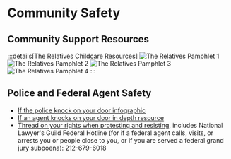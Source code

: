 # Community Safety

## Community Support Resources
:::details[The Relatives Childcare Resources]
![The Relatives Pamphlet 1](/childcare-resources/the-relatives-pamphlet-1.jpeg)
![The Relatives Pamphlet 2](/childcare-resources/the-relatives-pamphlet-2.jpeg)
![The Relatives Pamphlet 3](/childcare-resources/the-relatives-pamphlet-3.jpeg)
![The Relatives Pamphlet 4](/childcare-resources/the-relatives-pamphlet-4.jpeg)
:::

## Police and Federal Agent Safety
- [If the police knock on your door infographic](https://www.instagram.com/p/C3GGs3ip7X0/)
- [If an agent knocks on your door in depth resource](https://t.co/9esFat47Va)
- [Thread on your rights when protesting and resisting](https://www.instagram.com/p/C3GwBr3uBLR/), includes National Lawyer's Guild Federal Hotline (for if a federal agent calls, visits, or arrests you or people close to you, or if you are served a federal grand jury subpoena): 212-679-6018
